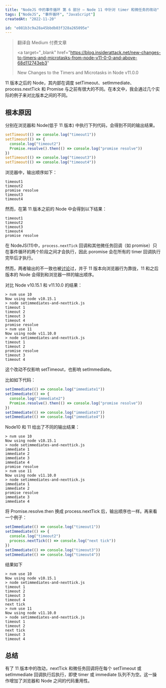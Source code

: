 ```yaml
---
title: "NodeJS 中的事件循环 第 6 部分 — Node 11 中针对 timer 和微任务的改动"
tags: ["NodeJS", "事件循环", "JavaScript"]
createdAt: "2022-11-20"

id: "e081b3c9a28a45bbdb03f328a265095e"
---
```


<blockquote variant="original-link">

翻译自 Medium 付费文章

<a
  target="_blank"
  href="https://blog.insiderattack.net/new-changes-to-timers-and-microtasks-from-node-v11-0-0-and-above-68d112743eb3"
>
  New Changes to the Timers and Microtasks in Node v11.0.0
</a>

</blockquote>

11 版本之后的 Node，其内部在调度 setTimeout、setImmediate、process.nextTick 和 Promise 与之前有很大的不同。在本文中，我会通过几个实际的例子来对比版本之间的不同。

## 根本原因

分别在浏览器和 Node(低于 11 版本) 中执行下列代码，会得到不同的输出结果。

```js
setTimeout(() => console.log("timeout1"))
setTimeout(() => {
  console.log("timeout2")
  Promise.resolve().then(() => console.log("promise resolve"))
})
setTimeout(() => console.log("timeout3"))
setTimeout(() => console.log("timeout4"))
```

浏览器中，输出顺序如下：

```shell
timeout1
timeout2
promise resolve
timeout3
timeout4
```

然而，在第 11 版本之前的 Node 中会得到以下结果：

```shell
timeout1
timeout2
timeout3
timeout4
promise resolve
```

在 NodeJS(11)中，`process.nextTick` 回调和其他微任务回调（如 promise）只在事件循环的两个阶段之间才会执行，因此 poromise 会在所有的 timer 回调执行完毕后才执行。

然而，两者输出的不一致也被[讨论](https://github.com/nodejs/node/issues/22257)过，并于 11 版本向浏览器行为靠拢，11 和之后版本的 Node 会得到和浏览器一样的输出顺序。

对比 Node v10.15.1 和 v11.10.0 的结果：

```shell
> nvm use 10
Now using node v10.15.1
> node setimmediates-and-nexttick.js
timeout 1
timeout 2
timeout 3
timeout 4
promise resolve
> nvm use 11
Now using node v11.10.0
> node setimmediates-and-nexttick.js
timeout 1
timeout 2
promise resolve
timeout 3
timeout 4
```

这个改动不仅影响 setTimeout，也影响 setImmediate。

比如如下代码：

```js
setImmediate(() => console.log("immediate1"))
setImmediate(() => {
  console.log("immediate2")
  Promise.resolve().then(() => console.log("promise resolve"))
})
setImmediate(() => console.log("immediate3"))
setImmediate(() => console.log("immediate4"))
```

Node10 和 11 给出了不同的输出结果：

```shell
> nvm use 10
Now using node v10.15.1
> node setimmediates-and-nexttick.js
immediate 1
immediate 2
immediate 3
immediate 4
promise resolve
> nvm use 11
Now using node v11.10.0
> node setimmediates-and-nexttick.js
immediate 1
immediate 2
promise resolve
immediate 3
immediate 4
```

将 Promise.resolve.then 换成 process.nextTick 后，输出顺序也一样。再来看一个例子：

```js
setImmediate(() => console.log("timeout1"))
setImmediate(() => {
  console.log("timeout2")
  process.nextTick(() => console.log("next tick"))
})
setImmediate(() => console.log("timeout3"))
setImmediate(() => console.log("timeout4"))
```

结果如下

```shell
> nvm use 10
Now using node v10.15.1
> node setimmediates-and-nexttick.js
timeout 1
timeout 2
timeout 3
timeout 4
next tick
> nvm use 11
Now using node v11.10.0
> node setimmediates-and-nexttick.js
timeout 1
timeout 2
next tick
timeout 3
timeout 4
```

## 总结

有了 11 版本中的改动，nextTick 和微任务回调将在每个 setTimeout 或 setImmediate 回调执行后执行，即使 timer 或 immediate 队列不为空。这一操作增加了浏览器和 Node 之间的代码重用性。
